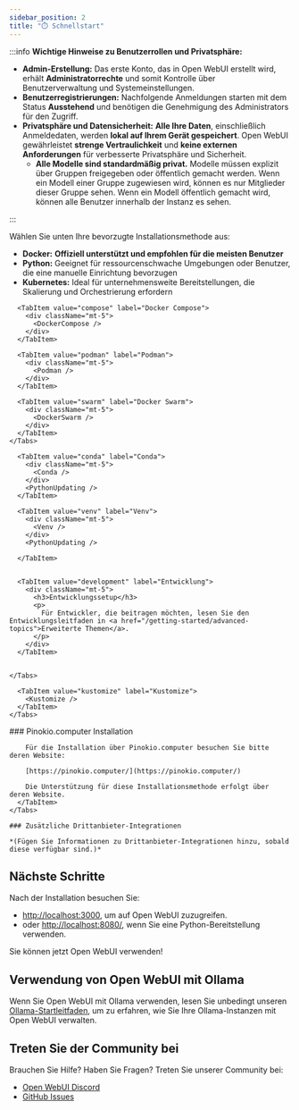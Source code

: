 ```yaml
---
sidebar_position: 2
title: "⏱️ Schnellstart"
---
```




<TopBanners />

:::info **Wichtige Hinweise zu Benutzerrollen und Privatsphäre:**

- **Admin-Erstellung:** Das erste Konto, das in Open WebUI erstellt wird, erhält **Administratorrechte** und somit Kontrolle über Benutzerverwaltung und Systemeinstellungen.
- **Benutzerregistrierungen:** Nachfolgende Anmeldungen starten mit dem Status **Ausstehend** und benötigen die Genehmigung des Administrators für den Zugriff.
- **Privatsphäre und Datensicherheit:** **Alle Ihre Daten**, einschließlich Anmeldedaten, werden **lokal auf Ihrem Gerät gespeichert**. Open WebUI gewährleistet **strenge Vertraulichkeit** und **keine externen Anforderungen** für verbesserte Privatsphäre und Sicherheit.
  - **Alle Modelle sind standardmäßig privat.** Modelle müssen explizit über Gruppen freigegeben oder öffentlich gemacht werden. Wenn ein Modell einer Gruppe zugewiesen wird, können es nur Mitglieder dieser Gruppe sehen. Wenn ein Modell öffentlich gemacht wird, können alle Benutzer innerhalb der Instanz es sehen.

:::

Wählen Sie unten Ihre bevorzugte Installationsmethode aus:

- **Docker:** **Offiziell unterstützt und empfohlen für die meisten Benutzer**
- **Python:** Geeignet für ressourcenschwache Umgebungen oder Benutzer, die eine manuelle Einrichtung bevorzugen
- **Kubernetes:** Ideal für unternehmensweite Bereitstellungen, die Skalierung und Orchestrierung erfordern


<Tabs>
  <TabItem value="docker" label="Docker">
    <Tabs>
      <TabItem value="docker" label="Docker">
        <div className="mt-5">
          <ManualDocker />
          <DockerUpdating />
        </div>
      </TabItem>

      <TabItem value="compose" label="Docker Compose">
        <div className="mt-5">
          <DockerCompose />
        </div>
      </TabItem>

      <TabItem value="podman" label="Podman">
        <div className="mt-5">
          <Podman />
        </div>
      </TabItem>

      <TabItem value="swarm" label="Docker Swarm">
        <div className="mt-5">
          <DockerSwarm />
        </div>
      </TabItem>
    </Tabs>

  </TabItem>
  <TabItem value="python" label="Python">
    <Tabs>
      <TabItem value="uv" label="uv">
        <div className="mt-5">
          <Uv />
        </div>
        <PythonUpdating />
      </TabItem>


      <TabItem value="conda" label="Conda">
        <div className="mt-5">
          <Conda />
        </div>
        <PythonUpdating />
      </TabItem>

      <TabItem value="venv" label="Venv">
        <div className="mt-5">
          <Venv />
        </div>
        <PythonUpdating />

      </TabItem>


      <TabItem value="development" label="Entwicklung">
        <div className="mt-5">
          <h3>Entwicklungssetup</h3>
          <p>
            Für Entwickler, die beitragen möchten, lesen Sie den Entwicklungsleitfaden in <a href="/getting-started/advanced-topics">Erweiterte Themen</a>.
          </p>
        </div>
      </TabItem>


    </Tabs>
  </TabItem>

  <TabItem value="kubernetes" label="Kubernetes">
    <Tabs>
      <TabItem value="helm" label="Helm">
        <Helm />
      </TabItem>

      <TabItem value="kustomize" label="Kustomize">
        <Kustomize />
      </TabItem>
    </Tabs>
  </TabItem>


  <TabItem value="third-party" label="Drittanbieter">
    <Tabs>
      <TabItem value="pinokio-computer" label="Pinokio.computer">
        ### Pinokio.computer Installation

        Für die Installation über Pinokio.computer besuchen Sie bitte deren Website:

        [https://pinokio.computer/](https://pinokio.computer/)

        Die Unterstützung für diese Installationsmethode erfolgt über deren Website.
      </TabItem>
    </Tabs>

    ### Zusätzliche Drittanbieter-Integrationen

    *(Fügen Sie Informationen zu Drittanbieter-Integrationen hinzu, sobald diese verfügbar sind.)*
  </TabItem>
</Tabs>

## Nächste Schritte

Nach der Installation besuchen Sie:

- [http://localhost:3000](http://localhost:3000), um auf Open WebUI zuzugreifen.
- oder [http://localhost:8080/](http://localhost:8080/), wenn Sie eine Python-Bereitstellung verwenden.

Sie können jetzt Open WebUI verwenden!

## Verwendung von Open WebUI mit Ollama
Wenn Sie Open WebUI mit Ollama verwenden, lesen Sie unbedingt unseren [Ollama-Startleitfaden](/getting-started/quick-start/starting-with-ollama), um zu erfahren, wie Sie Ihre Ollama-Instanzen mit Open WebUI verwalten.

## Treten Sie der Community bei

Brauchen Sie Hilfe? Haben Sie Fragen? Treten Sie unserer Community bei:

- [Open WebUI Discord](https://discord.gg/5rJgQTnV4s)
- [GitHub Issues](https://github.com/open-webui/open-webui/issues)
